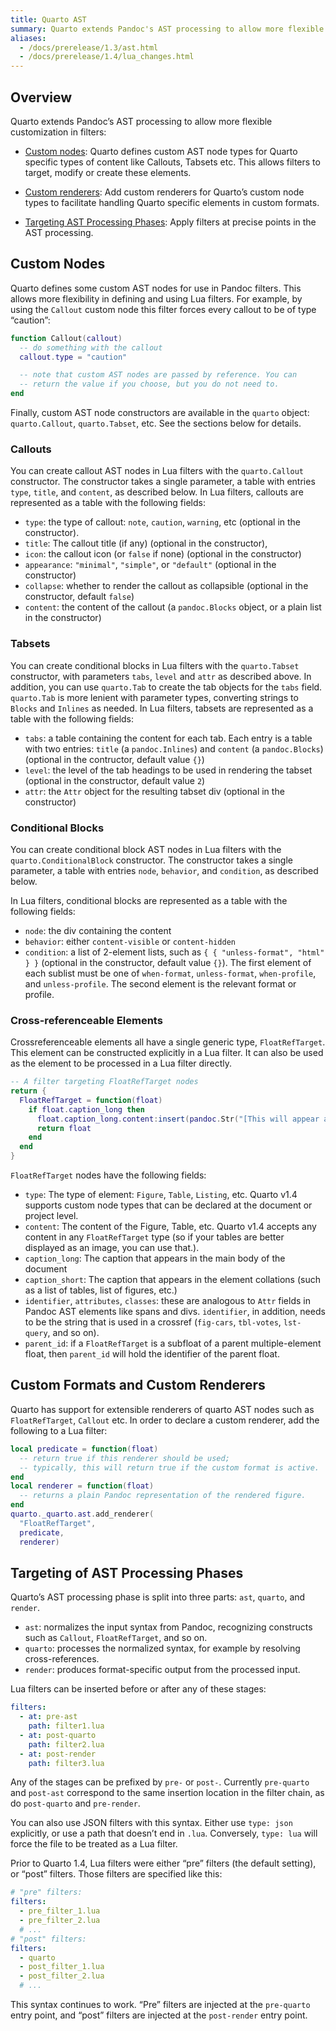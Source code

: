 ```yaml
---
title: Quarto AST 
summary: Quarto extends Pandoc's AST processing to allow more flexible customization in filters
aliases: 
  - /docs/prerelease/1.3/ast.html
  - /docs/prerelease/1.4/lua_changes.html
---
```


## Overview

Quarto extends Pandoc's AST processing to allow more flexible customization in filters: 

* [Custom nodes](#custom-nodes): Quarto defines custom AST node types for Quarto specific types of content like Callouts, Tabsets etc. This allows filters to target, modify or create these elements.

* [Custom renderers](#custom-formats-and-custom-renderers): Add custom renderers for Quarto's custom node types to facilitate handling Quarto specific elements in custom formats.

* [Targeting AST Processing Phases](#targeting-of-ast-processing-phases): Apply filters at precise points in the AST processing.

## Custom Nodes

Quarto defines some custom AST nodes for use in Pandoc filters. 
This allows more flexibility in defining and using Lua filters. 
For example, by using the `Callout` custom node this filter forces every callout to be of type "caution":

``` lua
function Callout(callout)
  -- do something with the callout
  callout.type = "caution"

  -- note that custom AST nodes are passed by reference. You can
  -- return the value if you choose, but you do not need to.
end
```

Finally, custom AST node constructors are available in the `quarto` object: `quarto.Callout`, `quarto.Tabset`, etc. See the sections below for details.

### Callouts

You can create callout AST nodes in Lua filters with the `quarto.Callout` constructor. The constructor takes a single parameter, a table with entries `type`, `title`, and `content`, as described below. In Lua filters, callouts are represented as a table with the following fields:

- `type`: the type of callout: `note`, `caution`, `warning`, etc (optional in the constructor).
- `title`: The callout title (if any) (optional in the constructor),
- `icon`: the callout icon (or `false` if none) (optional in the constructor)
- `appearance`: `"minimal"`, `"simple"`, or `"default"` (optional in the constructor)
- `collapse`: whether to render the callout as collapsible (optional in the constructor, default `false`)
- `content`: the content of the callout (a `pandoc.Blocks` object, or a plain list in the constructor)

### Tabsets

You can create conditional blocks in Lua filters with the `quarto.Tabset` constructor, with parameters `tabs`, `level` and `attr` as described above. In
addition, you can use `quarto.Tab` to create the tab objects for the `tabs` field. `quarto.Tab` is more lenient with parameter types, converting strings to `Blocks` and `Inlines` as needed. In Lua filters, tabsets are represented as a table with the following fields:

- `tabs`: a table containing the content for each tab. Each entry is a table with two entries: `title` (a `pandoc.Inlines`) and `content` (a `pandoc.Blocks`) (optional in the contructor, default value `{}`)
- `level`: the level of the tab headings to be used in rendering the tabset (optional in the constructor, default value `2`)
- `attr`: the `Attr` object for the resulting tabset div (optional in the constructor)

### Conditional Blocks

You can create conditional block AST nodes in Lua filters with the `quarto.ConditionalBlock` constructor. The constructor takes a single parameter, a table with entries `node`, `behavior`, and `condition`, as described below.

In Lua filters, conditional blocks are represented as a table with the following fields:

- `node`: the div containing the content
- `behavior`: either `content-visible` or `content-hidden`
- `condition`: a list of 2-element lists, such as `{ { "unless-format", "html" } }` (optional in the constructor, default value `{}`). The first element of each sublist must be one of `when-format`, `unless-format`, `when-profile`, and `unless-profile`. The second element is the relevant format or profile.

### Cross-referenceable Elements

Crossreferenceable elements all have a single generic type, `FloatRefTarget`. 
This element can be constructed explicitly in a Lua filter.
It can also be used as the element to be processed in a Lua filter directly.

```.lua
-- A filter targeting FloatRefTarget nodes
return {
  FloatRefTarget = function(float)
    if float.caption_long then
      float.caption_long.content:insert(pandoc.Str("[This will appear at the beginning of every caption]"))
      return float
    end
  end
}
```

`FloatRefTarget` nodes have the following fields:

- `type`: The type of element: `Figure`, `Table`, `Listing`, etc. Quarto v1.4 supports
  custom node types that can be declared at the document or project level.
- `content`: The content of the Figure, Table, etc. Quarto v1.4
  accepts any content in any `FloatRefTarget` type (so if your tables are better displayed
  as an image, you can use that.).
- `caption_long`: The caption that appears in the main body of the document
- `caption_short`: The caption that appears in the element collations (such as a list of tables, 
  list of figures, etc.)
- `identifier`, `attributes`, `classes`: these are analogous to `Attr` fields in Pandoc AST elements like spans and divs. 
  `identifier`, in addition, needs to be the string that is used in a crossref (`fig-cars`, `tbl-votes`, `lst-query`, and so on).
- `parent_id`: if a `FloatRefTarget` is a subfloat of a parent multiple-element float, then `parent_id` will hold the identifier
  of the parent float.

## Custom Formats and Custom Renderers

Quarto has support for extensible renderers of quarto AST nodes such as `FloatRefTarget`, `Callout` etc.
In order to declare a custom renderer, add the following to a Lua filter:

```lua
local predicate = function(float)
  -- return true if this renderer should be used;
  -- typically, this will return true if the custom format is active.
end
local renderer = function(float)
  -- returns a plain Pandoc representation of the rendered figure.
end
quarto._quarto.ast.add_renderer(
  "FloatRefTarget", 
  predicate, 
  renderer)
```

## Targeting of AST Processing Phases

Quarto's AST processing phase is split into three parts: `ast`, `quarto`, and `render`.

- `ast`: normalizes the input syntax from Pandoc, recognizing constructs such as `Callout`, `FloatRefTarget`, and so on.
- `quarto`: processes the normalized syntax, for example by resolving cross-references.
- `render`: produces format-specific output from the processed input.

Lua filters can be inserted before or after any of these stages:

```yaml
filters:
  - at: pre-ast
    path: filter1.lua
  - at: post-quarto
    path: filter2.lua
  - at: post-render
    path: filter3.lua
```

Any of the stages can be prefixed by `pre-` or `post-`.
Currently `pre-quarto` and `post-ast` correspond to the same insertion location in the filter chain, as do `post-quarto` and `pre-render`.

You can also use JSON filters with this syntax.
Either use `type: json` explicitly, or use a path that doesn't end in `.lua`.
Conversely, `type: lua` will force the file to be treated as a Lua filter.

Prior to Quarto 1.4, Lua filters were either "pre" filters (the default setting), or "post" filters.
Those filters are specified like this:

```yaml
# "pre" filters:
filters:
  - pre_filter_1.lua
  - pre_filter_2.lua  
  # ...
# "post" filters:
filters:
  - quarto
  - post_filter_1.lua
  - post_filter_2.lua  
  # ...
```

This syntax continues to work.
"Pre" filters are injected at the `pre-quarto` entry point, and "post" filters are injected at the `post-render` entry point.

